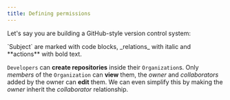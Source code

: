 ```yaml
---
title: Defining permissions
---
```


Let's say you are building a GitHub-style version control system:

<Callout>
  `Subject` are marked with code blocks, _relations_ with italic and **actions**
  with bold text.
</Callout>

`Developers` can **create repositories** inside their `Organization`s. Only
_members_ of the `Organization` can **view** them, the _owner_ and
_collaborators_ added by the owner can **edit** them. We can even simplify this
by making the _owner_ inherit the _collaborator_ relationship.
